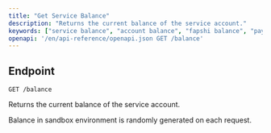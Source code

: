 ---
title: "Get Service Balance"
description: "Returns the current balance of the service account."
keywords: ["service balance", "account balance", "fapshi balance", "payment service", "API balance"]
openapi: '/en/api-reference/openapi.json GET /balance'
---

## Endpoint

`GET /balance`

Returns the current balance of the service account.

<Note>Balance in sandbox environment is randomly generated on each request.</Note>
